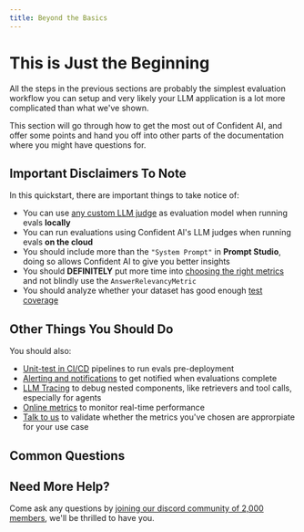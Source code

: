 ```yaml
---
title: Beyond the Basics
---
```


# This is Just the Beginning

All the steps in the previous sections are probably the simplest evaluation workflow you can setup and very likely your LLM application is a lot more complicated than what we've shown.

This section will go through how to get the most out of Confident AI, and offer some points and hand you off into other parts of the documentation where you might have questions for.

## Important Disclaimers To Note

In this quickstart, there are important things to take notice of:

- You can use [any custom LLM judge](https://deepeval.com/guides/guides-using-custom-llms) as evaluation model when running evals **locally**
- You can run evaluations using Confident AI's LLM judges when running evals **on the cloud**
- You should include more than the `"System Prompt"` in **Prompt Studio**, doing so allows Confident AI to give you better insights
- You should **DEFINITELY** put more time into [choosing the right metrics](/concepts/metrics#choosing-the-right-metrics) and not blindly use the `AnswerRelevancyMetric`
- You should analyze whether your dataset has good enough [test coverage](/dataset-editor/analyzing-test-coverage)

## Other Things You Should Do

You should also:

- [Unit-test in CI/CD](/llm-evaluation/unit-testing-in-cicd) pipelines to run evals pre-deployment
- [Alerting and notifications](/llm-observability/alerts) to get notified when evaluations complete
- [LLM Tracing](/llm-observability/llm-tracing) to debug nested components, like retrievers and tool calls, especially for agents
- [Online metrics](/llm-observability/online-metrics) to monitor real-time performance
- [Talk to us](https://discord.gg/Up3gbNTF) to validate whether the metrics you've chosen are approrpiate for your use case

## Common Questions

## Need More Help?

Come ask any questions by [joining our discord community of 2,000 members](https://discord.gg/Up3gbNTF), we'll be thrilled to have you.
